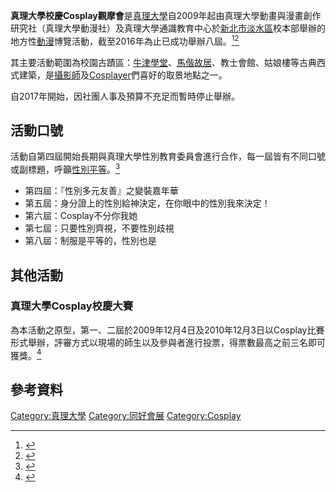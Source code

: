 {{Infobox_recurring_event
|name= 真理大學校慶Cosplay觀摩會
|English= Aletheia University Cosplay Event
|Type= Art
|Image=
|ImgSize=
|Caption=
|Nickname= 
|date= 第八屆：2016年11月5日<!--此欄位請以最近一期舉辦之期間為主，若有最新檔期可隨時更新-->
|begins= 2009年12月4日
|location= [[真理大學|真理大學]]
|organized= 真理大學動畫與漫畫創作研究社<br>真理大學通識教育中心
|Undertaker= 真理大學性別教育委員會
}}

'''真理大學校慶Cosplay觀摩會'''是[[真理大學|真理大學]]自2009年起由真理大學動畫與漫畫創作研究社（真理大學動漫社）及真理大學通識教育中心於[[新北市|新北市]][[淡水區|淡水區]]校本部舉辦的地方性[[動漫|動漫]]博覽活動，截至2016年為止已成功舉辦八屆。<ref>{{cite news|url=http://www.tcnn.org.tw/news-detail.php?nid=10732|title=真理大學 建校50週年 擴大同慶祝|author=林宜瑩|publisher=[[台灣教會公報|台灣教會公報]]新聞網|date=2015年11月11日|accessdate=2016年9月27日|archive-date=2017年3月13日|archive-url=https://web.archive.org/web/20170313044821/http://www.tcnn.org.tw/news-detail.php?nid=10732|dead-url=no}}</ref><ref>{{cite news|url=http://epaper.edu.tw/activity.aspx?activity_sn=14969&classify=02|title=真理大學第七屆COSPLAY校慶博覽會|author=|publisher=教育部電子報|date=2015年10月1日|accessdate=2016年9月27日|archive-date=2018年10月31日|archive-url=https://web.archive.org/web/20181031005232/https://epaper.edu.tw/activity.aspx?activity_sn=14969&classify=02|dead-url=no}}</ref>

其主要活動範圍為校園古蹟區：[[牛津學堂|牛津學堂]]、[[馬偕故居|馬偕故居]]、教士會館、姑娘樓等古典西式建築，是[[攝影師|攝影師]]及[[Cosplay|Cosplayer]]們喜好的取景地點之一。

自2017年開始，因社團人事及預算不充足而暫時停止舉辦。

== 活動口號 ==
活動自第四屆開始長期與真理大學性別教育委員會進行合作，每一屆皆有不同口號或副標題，呼籲[[性別平等|性別平等]]。<ref>{{cite news|url=http://www.cna.com.tw/postwrite/Detail/137848.aspx#.V-nTSn9-W1u|title=cosplay秀創意 in真理大學|author=|publisher=中央社訊息平台|date=2013年11月27日|accessdate=2016年9月27日|archive-date=2018年7月21日|archive-url=https://web.archive.org/web/20180721103129/http://www.cna.com.tw/postwrite/Detail/137848.aspx#.V-nTSn9-W1u|dead-url=no}}</ref>

*第四屆：『性別多元友善』之變裝嘉年華
*第五屆：身分證上的性別給神決定，在你眼中的性別我來決定！
*第六屆：Cosplay不分你我她
*第七屆：只要性別齊視，不要性別歧視
*第八屆：制服是平等的，性別也是

== 其他活動 ==
=== 真理大學Cosplay校慶大賽 ===
為本活動之原型，第一、二屆於2009年12月4日及2010年12月3日以Cosplay比賽形式舉辦，評審方式以現場的師生以及參與者進行投票，得票數最高之前三名即可獲獎。<ref>{{cite news|url=http://www.cna.com.tw/PostWrite/NewsPrint.aspx?ID=45005|title=Cosplay迷請注意！Cosplay在真理！|author=|publisher=中央社訊息平台|date=2009年12月2日|accessdate=2016年9月27日|archive-date=2017年10月16日|archive-url=https://web.archive.org/web/20171016070033/http://www.cna.com.tw/PostWrite/NewsPrint.aspx?ID=45005|dead-url=no}}</ref>

==參考資料==
<references />
{{扮裝}}
{{台灣次文化}}

[[Category:真理大學|Category:真理大學]]
[[Category:同好會展|Category:同好會展]]
[[Category:Cosplay|Category:Cosplay]]